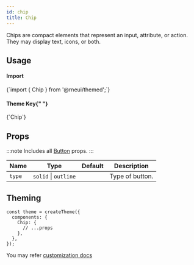 ```yaml
---
id: chip
title: Chip
---
```



<IconsStyle />

Chips are compact elements that represent an input, attribute, or action.
They may display text, icons, or both.

## Usage

<div class="row inline-flex-center">
  <div class="col col--3">
    <h4>Import</h4>
  </div>
  <div class="col col--9">
    <CodeBlock>{`import { Chip } from '@rneui/themed';`}</CodeBlock>
  </div>
  <div class="col col--3">
    <h4>
      Theme Key{" "}
      <a href="#theming">
        <BiInfoCircle />
      </a>
    </h4>
  </div>
  <div class="col col--9">
    <CodeBlock>{`Chip`}</CodeBlock>
  </div>
</div>

<Usage />

## Props

:::note
Includes all [Button](button#props) props.
:::

<div class='table-responsive'>

| Name   | Type                 | Default | Description     |
| ------ | -------------------- | ------- | --------------- |
| `type` | `solid` \| `outline` |         | Type of button. |

</div>

## Theming

```tsx
const theme = createTheme({
  components: {
    Chip: {
      // ...props
    },
  },
});
```

You may refer [customization docs](../customizing#theme)
